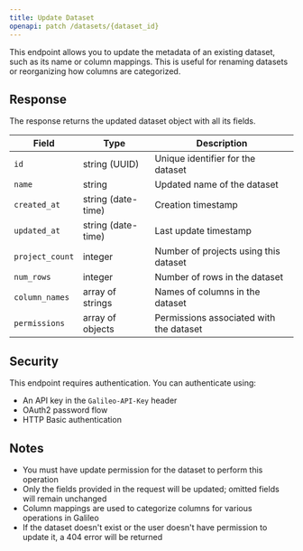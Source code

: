 ```yaml
---
title: Update Dataset
openapi: patch /datasets/{dataset_id}
---
```


This endpoint allows you to update the metadata of an existing dataset, such as its name or column mappings. This is useful for renaming datasets or reorganizing how columns are categorized.

## Response

The response returns the updated dataset object with all its fields.

| Field           | Type               | Description                             |
| --------------- | ------------------ | --------------------------------------- |
| `id`            | string (UUID)      | Unique identifier for the dataset       |
| `name`          | string             | Updated name of the dataset             |
| `created_at`    | string (date-time) | Creation timestamp                      |
| `updated_at`    | string (date-time) | Last update timestamp                   |
| `project_count` | integer            | Number of projects using this dataset   |
| `num_rows`      | integer            | Number of rows in the dataset           |
| `column_names`  | array of strings   | Names of columns in the dataset         |
| `permissions`   | array of objects   | Permissions associated with the dataset |

## Security

This endpoint requires authentication. You can authenticate using:

- An API key in the `Galileo-API-Key` header
- OAuth2 password flow
- HTTP Basic authentication

## Notes

- You must have update permission for the dataset to perform this operation
- Only the fields provided in the request will be updated; omitted fields will remain unchanged
- Column mappings are used to categorize columns for various operations in Galileo
- If the dataset doesn't exist or the user doesn't have permission to update it, a 404 error will be returned

